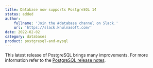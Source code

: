 ```yaml
---
title: Database now supports PostgreSQL 14
status: added
author:
    fullname: 'Join the #database channel on Slack.'
    url: 'https://slack.khulnasoft.com/'
date: 2022-02-02
category: databases
product: postgresql-and-mysql
---
```


This latest release of PostgreSQL brings many improvements. For more information refer to the [PostgreSQL release notes](https://www.postgresql.org/about/news/postgresql-14-released-2318/).